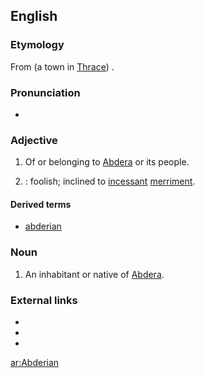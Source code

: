 ==English==

===Etymology===
From {{term|Abdera}} (a town in [[Thrace]]) {{suffix||ian}}.

===Pronunciation===
* {{a|US}} {{IPA|/æb.ˈdɪɹ.i.ən/|/æb.ˈdɛɹ.i.ən/|lang=en}}

===Adjective===
{{en-adj}}

# Of or belonging to [[Abdera]] or its people.
# {{alternative spelling of|abderian|nodot=1}}: foolish; inclined to [[incessant]] [[merriment]].

====Derived terms====
* [[abderian]]

===Noun===
{{en-noun|s}}

# An inhabitant or native of [[Abdera]].

===External links===
* {{R:Webster 1913}}
* {{R:Century 1911}}
* {{R:OneLook}}

[[ar:Abderian]]